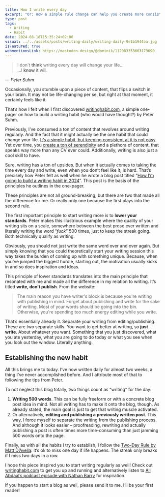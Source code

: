 ```yaml
---
title: How I write every day
excerpt: "Or: How a simple rule change can help you create more consistently."
type: post
tags:
  - Writing
  - Habit
date: 2024-08-18T15:35:24+02:00
visual: ../../assets/posts/writing-daily/writing-daily-9e1b1944ba.jpg
isFeatured: true
webmentionsLink: https://mastodon.design/@dominik/112983353663179690
---
```


> I don't **think** writing every day will change your life...  
> ...I **know** it will.

_— Peter Suhm_

Occasionally, you stumble upon a piece of content, that flips a switch in your brain. It may not be life-changing per se, but right at that moment, it certainly feels like it.

That’s how I felt when I first discovered [writinghabit.com](https://writinghabit.com/), a simple one-pager on how to build a writing habit (who would have thought?) by Peter Suhm. 

Previously, I’ve consumed a ton of content that revolves around writing regularly. And the fact that it might actually be the one habit that could change your life. [It’s a simple habit, but keeping consistent at it is not easy](/simple-actions-great-impact). Yet over time, you [create a ton of serendipity](https://perell.com/essay/serendipity/) and a plethora of content, that speaks way more than any CV ever could. Additionally, writing is also just a cool skill to have.

Sure, writing has a ton of upsides. But when it actually comes to taking the time every day and write, even when you don’t feel like it, is hard. That’s precisely how Peter felt as well when he wrote a blog post titled “[How I’m going to build a writing habit in 2024](https://petersuhm.com/posts/writing-habit/)”. This post is the basis of the principles he outlines in the one-pager.

These principles are not all ground-breaking, but there are two that made all the difference for me. Or really only one because the first plays into the second rule.

The first important principle to start writing more is to **lower your standards**. Peter makes this illustrious example where the quality of your writing sits on a scale, somewhere between the best prose ever written and literally writing the word “_fuck_” 500 times, just to keep the streak going. Both technically qualify as writing.

Obviously, you should not just write the same word over and over again. But simply knowing that you could theoretically start your writing session this way takes the burden of coming up with something unique. Because, when you’ve jumped the biggest hurdle, starting out, the motivation usually kicks in and so does inspiration and ideas.

This principle of lower standards translates into the main principle that resonated with me and made all the difference in my relation to writing. It’s titled **write, don’t publish**. From the website:

> The main reason you have writer's block is because you're writing with publishing in mind. Forget about publishing and write for the sake of writing. Most of your words should be going into the bin. Otherwise, you're spending too much energy editing while you write.

That’s essentially already it. Separate your writing from editing/publishing. These are two separate skills. You want to get better at writing, so **just write**. About whatever you want. Something that you just discovered, what you ate yesterday, what you are going to do today or what you see when you look out the window. Literally anything.

## Establishing the new habit
All this brings me to today. I’ve now written daily for almost two weeks, a thing I’ve never accomplished before. And I attribute most of that to following the tips from Peter.

To not neglect this blog totally, two things count as “writing” for the day:
1. **Writing 500 words**. This can be fully freeform or with a concrete blog post idea in mind. Not all writing has to make it onto the blog, though. As already stated, the main goal is just to get that writing muscle activated.
2. Or alternatively, **editing and publishing a previously written post**. This way, I force myself to separate the writing from the publishing process. And although it looks easier – proofreading, rewriting and actually publishing a post is often times more time-consuming than just jamming 500 words onto the page.

Finally, as with all the habits I try to establish, I follow the [Two-Day Rule by Matt D’Avella](https://youtu.be/bfLHTLQZ5nc): It’s ok to miss one day if life happens. The streak only breaks if I miss two days in a row.

I hope this piece inspired you to start writing regularly as well! Check out [writinghabit.com](https://writinghabit.com/) to get you up and running and alternatively listen to [Ali Abdaal’s podcast episode with Nathan Barry](https://aliabdaal.com/podcast/nathan-barry/) for inspiration.

If you happen to start a blog as well, please send it to me. I’ll be your first reader!
